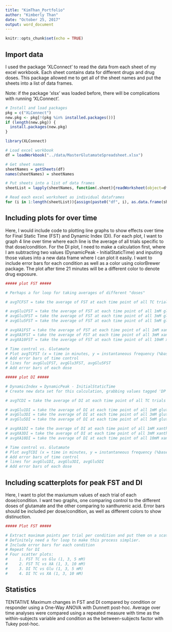 ```yaml
---
title: "KimThan_Portfolio"
author: "Kimberly Than"
date: "October 25, 2017"
output: word_document
---
```


```r
knitr::opts_chunk$set(echo = TRUE)
```

## Import data

I used the package 'XLConnect' to read the data from each sheet of my excel workbook. Each sheet contains data for different drugs and drug doses. This package allowed me to get all of the sheet names and put the sheets into a list of data frames. 

Note: if the package 'xlsx' was loaded before, there will be complications with running 'XLConnect'. 

```r
# Install and load packages 
pkg = c("XLConnect")
new.pkg <- pkg[!(pkg %in% installed.packages())]
if (length(new.pkg)) {
  install.packages(new.pkg)
}

library(XLConnect)

# Load excel workbook
df = loadWorkbook("../data/MasterGlutamateSpreadsheet.xlsx")

# Get sheet names
sheetNames = getSheets(df)
names(sheetNames) = sheetNames

# Put sheets into a list of data frames
sheetList = lapply(sheetNames, function(.sheet){readWorksheet(object=df, .sheet)})

# Read each excel worksheet as individual dataframes
for (i in 1:length(sheetList)){assign(paste0("df", i), as.data.frame(sheetList[i]))}
```

## Including plots for over time 

Here, I would include code to plotting line graphs to show effects over time for Final Static Time (FST) and Dynamic Index (DI). 
For each plot, I want to graph 4 line over time where each line is the average of all trials specific to that dose/condition. 
For the DI plot, I need to make a calculation first, where I am subtracting two values (DynamicPeak - InitialStaticTime) and inputing 
those values into a new data frame where I can plot it easily. I want to include error bars for each condition as well as a color using
colorBrewer package. The plot after time 21 minutes will be a different color to denote drug exposure. 

```r
##### plot FST #####

# Perhaps a for loop for taking averages of different "doses"

# avgTCFST = take the average of FST at each time point of all TC trials 

# avgGlu1FST = take the average of FST at each time point of all 1mM glutamate trials
# avgGlu3FST = take the average of FST at each time point of all 3mM glutamate trials
# avgGlu5FST = take the average of FST at each time point of all 5mM glutamate trials 

# avgXA1FST = take the average of FST at each time point of all 1mM xanthurenic acid trials 
# avgXA3FST = take the average of FST at each time point of all 3mM xanthurenic acid trials 
# avgXA10FST = take the average of FST at each time point of all 10mM xanthurenic acid trials 

# Time control vs. Glutamate
# Plot avgTCFST (x = time in minutes, y = instantaneous frequency (%baseline))
# Add error bars of time control
# lines for avgGlu1FST, avgGlu3FST, avgGlu5FST
# Add error bars of each dose

##### plot DI #####

# DynamicIndex = DynamicPeak - InitialStaticTime
# Create new data set for this calculation, grabbing values tagged 'DP' and 'IST'

# avgTCDI = take the average of DI at each time point of all TC trials 

# avgGlu1DI = take the average of DI at each time point of all 1mM glutamate trials
# avgGlu3DI = take the average of DI at each time point of all 3mM glutamate trials
# avgGlu5DI = take the average of DI at each time point of all 5mM glutamate trials 

# avgXA1DI = take the average of DI at each time point of all 1mM xanthurenic acid trials 
# avgXA3DI = take the average of DI at each time point of all 3mM xanthurenic acid trials 
# avgXA10DI = take the average of DI at each time point of all 10mM xanthurenic acid trials 

# Time control vs. Glutamate
# Plot avgTCDI (x = time in minutes, y = instantaneous frequency (%baseline))
# Add error bars of time control
# lines for avgGlu1DI, avgGlu3DI, avgGlu5DI
# Add error bars of each dose

```

## Including scatterplots for peak FST and DI 

Here, I want to plot the maxiumum values of each trial of each dose/condition. I want two graphs, one comparing control to the different 
doses of glutamate and the other comparing to xanthurenic acid. Error bars should be included per dose/condition, as well as different 
colors to show distinuction. 

```r
##### Plot FST #####

# Extract maximum points per trial per condition and put them on a scatterplot with the values 'jittered'.
# Definitely need a for loop to make this process simplier.
# Include error bars for each condition 
# Repeat for DI
# Four scatter plots:
#     1. FST TC vs Glu (1, 3, 5 mM)
#     2. FST TC vs XA (1, 3, 10 mM)
#     3. DI TC vs Glu (1, 3, 5 mM)
#     4. DI TC vs XA (1, 3, 10 mM)

```

## Statistics 

TENTATIVE
Maximum changes in FST and DI compared by condition or responder using a One-Way ANOVA with Dunnett post-hoc. Average over time analyses were compared using a repeated measure with time as the within-subjects variable and condition as the between-subjects factor with Tukey post-hoc.  

